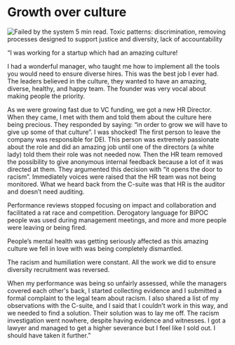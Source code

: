 # Growth over culture

![Failed by the system](/images/experiences/growth_over_culture.png)
5 min read.
Toxic patterns: discrimination, removing processes designed to support justice and diversity, lack of accountability

“I was working for a startup which had an amazing culture!

I had a wonderful manager, who taught me how to implement all the tools you would need to ensure diverse hires. This was the best job I ever had. The leaders believed in the culture, they wanted to have an amazing, diverse, healthy, and happy team. The founder was very vocal about making people the priority.

As we were growing fast due to VC funding, we got a new HR Director. When they came, I met with them and told them about the culture here being precious. They responded by saying: “in order to grow we will have to give up some of that culture”. I was shocked!
The first person to leave the company was responsible for DEI. This person was extremely passionate about the role and did an amazing job until one of the directors (a white lady) told them their role was not needed now.
Then the HR team removed the possibility to give anonymous internal feedback because a lot of it was directed at them. They argumented this decision with “it opens the door to racism”. Immediately voices were raised that the HR team was not being monitored. What we heard back from the C-suite was that HR is the auditor and doesn’t need auditing.

Performance reviews stopped focusing on impact and collaboration and facilitated a rat race and competition. Derogatory language for BIPOC people was used during management meetings, and more and more people were leaving or being fired.

People’s mental health was getting seriously affected as this amazing culture we fell in love with was being completely dismantled.

The racism and humiliation were constant. All the work we did to ensure diversity recruitment was reversed.

When my performance was being so unfairly assessed, while the managers covered each other's back, I started collecting evidence and I submitted a formal complaint to the legal team about racism. I also shared a list of my observations with the C-suite, and I said that I couldn’t work in this way, and we needed to find a solution.
Their solution was to lay me off.
The racism investigation went nowhere, despite having evidence and witnesses. I got a lawyer and managed to get a higher severance but I feel like I sold out. I should have taken it further.”
